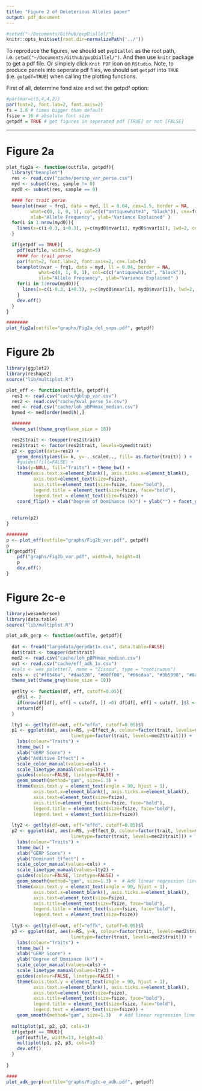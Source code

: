 ```yaml
---
title: "Figure 2 of Deleterious Alleles paper"
output: pdf_document
---
```


```r
#setwd("~/Documents/Github/pvpDiallel/")
knitr::opts_knit$set(root.dir=normalizePath('../'))
```

To reproduce the figures, we should set `pvpDiallel` as the root path, i.e. `setwd("~/Documents/Github/pvpDiallel/")`. And then use `knitr` package to get a pdf file. Or simplely click `Knit PDF` icon on `RStudio`. Note, to produce panels into seperate pdf files, we should set `getpdf` into `TRUE` (i.e. `getpdf=TRUE`) when calling the plotting functions.

First of all, determine fond size and set the getpdf option:
```r
#par(mar=c(5,4,4,2))
par(font=2, font.lab=2, font.axis=2)
fs = 1.6 # times bigger than default
fsize = 16 # absolute font size
getpdf = TRUE # get figures in seperated pdf [TRUE] or not [FALSE]
```

--------------------------

# Figure 2a
```r

plot_fig2a <- function(outfile, getpdf){
  library("beanplot")
  res <- read.csv("cache/persnp_var_perse.csv")
  myd <- subset(res, sample != 0)
  myd0 <- subset(res, sample == 0)

  #### for trait perse
  beanplot(nvar ~ frq1, data = myd, ll = 0.04, cex=1.5, border = NA,
         what=c(0, 1, 0, 1), col=c(c("antiquewhite3", "black")), cex=fs, 
         xlab="Allele Frequency", ylab="Variance Explained" )
  for(i in 1:nrow(myd0)){
    lines(x=c(i-0.3, i+0.3), y=c(myd0$nvar[i], myd0$nvar[i]), lwd=2, col="red")
  }

  if(getpdf == TRUE){
    pdf(outfile, width=5, height=5)
    #### for trait perse
    par(font=2, font.lab=2, font.axis=2, cex.lab=fs)
    beanplot(nvar ~ frq1, data = myd, ll = 0.04, border = NA,
            what=c(0, 1, 0, 1), col=c(c("antiquewhite3", "black")),
            xlab="Allele Frequency", ylab="Variance Explained" )
    for(i in 1:nrow(myd0)){
      lines(x=c(i-0.3, i+0.3), y=c(myd0$nvar[i], myd0$nvar[i]), lwd=2, col="red")
    }
    dev.off()
  }
}

########
plot_fig2a(outfile="graphs/Fig2a_del_snps.pdf", getpdf)
```


# Figure 2b

```r

library(ggplot2)
library(reshape2)
source("lib/multiplot.R")

plot_eff <- function(outfile, getpdf){
  res1 <- read.csv("cache/gblup_var.csv")
  res2 <- read.csv("cache/kval_perse_5x.csv")
  med <- read.csv("cache/loh_pBPHmax_median.csv")
  bymed <- med[order(med$h),]

  #######
  theme_set(theme_grey(base_size = 18)) 

  res2$trait <- toupper(res2$trait)
  res2$trait <- factor(res2$trait, levels=bymed$trait)
  p2 <- ggplot(data=res2) +
    geom_density(aes(x= k, y=-..scaled.., fill= as.factor(trait)) ) +
    #guides(fill=FALSE) +
    labs(y=NULL, fill="Traits") + theme_bw() +
    theme(axis.text.x=element_blank(), axis.ticks.x=element_blank(),
          axis.text=element_text(size=fsize),
          axis.title=element_text(size=fsize, face="bold"),
          legend.title = element_text(size=fsize, face="bold"),
          legend.text = element_text(size=fsize)) +
    coord_flip() + xlab("Degree of Dominance (k)") + ylab("") + facet_grid(~ trait)
  
  
  return(p2)
}

########
p <- plot_eff(outfile="graphs/Fig2b_var.pdf", getpdf)
p
if(getpdf){
    pdf("graphs/Fig2b_var.pdf", width=8, height=4)
    p
    dev.off()
}
```

# Figure 2c-e

```r

library(wesanderson)
library(data.table)
source("lib/multiplot.R")

plot_adk_gerp <- function(outfile, getpdf){
  
  dat <- fread("largedata/gerpdat1x.csv", data.table=FALSE)
  dat$trait <- toupper(dat$trait)
  med2 <- read.csv("cache/loh_pBPHmax_median.csv")
  out <- read.csv("cache/eff_adk_1x.csv")
  #cols <- wes_palette(7, name = "Zissou", type = "continuous")
  cols <- c("#f6546a", "#daa520", "#00ff00", "#66cdaa", "#3b5998", "#8a2be2", "#ff00ff")
  theme_set(theme_grey(base_size = 18)) 
  
  getlty <- function(df, eff, cutoff=0.05){
    df$l <- 2
    if(nrow(df[df[, eff] < cutoff, ]) >0) df[df[, eff] < cutoff, ]$l <- 1
    return(df)
  }

  lty1 <- getlty(df=out, eff="effa", cutoff=0.05)$l
  p1 <- ggplot(dat, aes(x=RS, y=Effect_A, colour=factor(trait, levels=med2$trait),
                        linetype=factor(trait, levels=med2$trait))) +
    labs(colour="Traits") +
    theme_bw() +
    xlab("GERP Score") +
    ylab("Additive Effect") +
    scale_color_manual(values=cols) +
    scale_linetype_manual(values=lty1) +
    guides(colour=FALSE, linetype=FALSE) +
    geom_smooth(method="gam", size=1.3) +
    theme(axis.text.y = element_text(angle = 90, hjust = 1),
          axis.text.x=element_blank(), axis.ticks.x=element_blank(),
          axis.text=element_text(size=fsize),
          axis.title=element_text(size=fsize, face="bold"),
          legend.title = element_text(size=fsize, face="bold"),
          legend.text = element_text(size=fsize))
  
  lty2 <- getlty(df=out, eff="effd", cutoff=0.05)$l
  p2 <- ggplot(dat, aes(x=RS, y=Effect_D, colour=factor(trait, levels=med2$trait),
                        linetype=factor(trait, levels=med2$trait))) +
    labs(colour="Traits") +
    theme_bw() +
    xlab("GERP Score") +
    ylab("Dominant Effect") +
    scale_color_manual(values=cols) +
    scale_linetype_manual(values=lty2) +
    guides(colour=FALSE, linetype=FALSE) +
    geom_smooth(method="gam", size=1.3) +  # Add linear regression line 
    theme(axis.text.y = element_text(angle = 90, hjust = 1),
          axis.text.x=element_blank(), axis.ticks.x=element_blank(),
          axis.text=element_text(size=fsize),
          axis.title=element_text(size=fsize, face="bold"),
          legend.title = element_text(size=fsize, face="bold"),
          legend.text = element_text(size=fsize))
  
  lty3 <- getlty(df=out, eff="effk", cutoff=0.05)$l
  p3 <- ggplot(dat, aes(x=RS, y=k, colour=factor(trait, levels=med2$trait),
                        linetype=factor(trait, levels=med2$trait))) +
    labs(colour="Traits") +
    theme_bw() +
    xlab("GERP Score") +
    ylab("Degree of Domiance (k)") +
    scale_color_manual(values=cols) +
    scale_linetype_manual(values=lty3) +
    guides(colour=FALSE, linetype=FALSE) +
    theme(axis.text.y = element_text(angle = 90, hjust = 1),
          axis.text.x=element_blank(), axis.ticks.x=element_blank(),
          axis.text=element_text(size=fsize),
          axis.title=element_text(size=fsize, face="bold"),
          legend.title = element_text(size=fsize, face="bold"),
          legend.text = element_text(size=fsize)) +
    geom_smooth(method="gam", size=1.3)   # Add linear regression line 
  
  multiplot(p1, p2, p3, cols=3)
  if(getpdf == TRUE){
    pdf(outfile, width=13, height=4)
    multiplot(p1, p2, p3, cols=3)
    dev.off()
  }
  
}

####
plot_adk_gerp(outfile="graphs/Fig2c-e_adk.pdf", getpdf)

```


